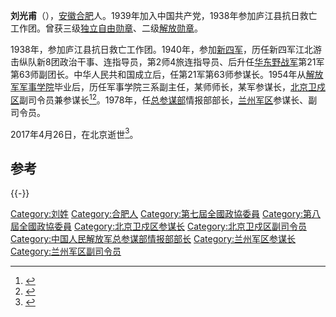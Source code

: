 '''刘光甫'''（{{bd|1923年|10月|2017年|4月26日|catIdx=Liu}}），[[安徽|安徽]][[合肥|合肥]]人。1939年加入中国共产党，1938年参加庐江县抗日救亡工作团。曾获三级[[独立自由勋章|独立自由勋章]]、二级[[解放勋章|解放勋章]]。

1938年，参加庐江县抗日救亡工作团。1940年，参加[[新四军|新四军]]，历任新四军江北游击纵队新8团政治干事、连指导员，第2师4旅连指导员、后升任[[华东野战军|华东野战军]]第21军第63师副团长。中华人民共和国成立后，任第21军第63师参谋长。1954年从[[解放军军事学院|解放军军事学院]]毕业后，历任军事学院三系副主任，某师师长，某军参谋长，[[北京卫戍区|北京卫戍区]]副司令员兼参谋长<ref>{{cite news|title=鲁迅手稿事件与许广平之死|url=http://gzdaily.dayoo.com/gb/content/2001-09/30/content_234420.htm|accessdate=2014-12-10|newspaper=大洋网|deadurl=yes|archiveurl=https://web.archive.org/web/20141210165839/http://gzdaily.dayoo.com/gb/content/2001-09/30/content_234420.htm|archivedate=2014-12-10}}</ref><ref>{{cite news|title=江青利用鲁迅手稿遗失问题制造大案、冤狱 鲁迅手稿遗失问题真相|url=http://culture.people.com.cn/GB/40479/40482/4628027.html|accessdate=2014-12-10|newspaper=人民网|archive-date=2016-03-04|archive-url=https://web.archive.org/web/20160304112804/http://culture.people.com.cn/GB/40479/40482/4628027.html|dead-url=no}}</ref>。1978年，任[[总参谋部|总参谋部]]情报部部长，[[兰州军区|兰州军区]]参谋长、副司令员。

2017年4月26日，在北京逝世<ref>{{cite news|title=94岁新四军老战士、原兰州军区副司令员刘光甫逝世|url=http://www.thepaper.cn/newsDetail_forward_1674690|accessdate=2017-05-01|newspaper=澎湃新闻|archive-date=2019-06-08|archive-url=https://web.archive.org/web/20190608031726/http://www.thepaper.cn/newsDetail_forward_1674690|dead-url=no}}</ref>。

==参考==
{{Reflist}}

{{-}}
{{start box}}
{{s-mil|pla}}
{{s-before|[[伍修权|伍修权]]}}
{{s-title|[[中国人民解放军总参谋部情报部|中国人民解放军总参谋部情报部]]部长|1978年1月-1982年1月}} 
{{s-after|[[张中如|张中如]]}}
{{end box}}

[[Category:刘姓|Category:刘姓]]
[[Category:合肥人|Category:合肥人]]
[[Category:第七屆全國政協委員|Category:第七屆全國政協委員]]
[[Category:第八屆全國政協委員|Category:第八屆全國政協委員]]
[[Category:北京卫戍区参谋长|Category:北京卫戍区参谋长]]
[[Category:北京卫戍区副司令员|Category:北京卫戍区副司令员]]
[[Category:中国人民解放军总参谋部情报部部长|Category:中国人民解放军总参谋部情报部部长]]
[[Category:兰州军区参谋长|Category:兰州军区参谋长]]
[[Category:兰州军区副司令员|Category:兰州军区副司令员]]